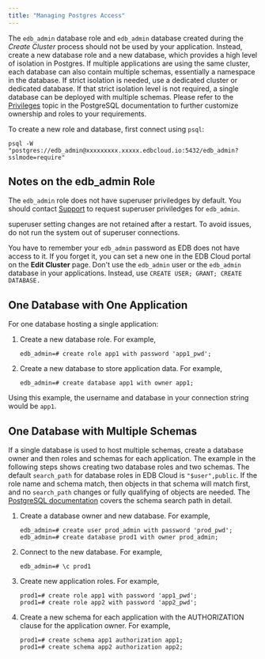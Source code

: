 ```yaml
---
title: "Managing Postgres Access"
---
```


The `edb_admin` database role and `edb_admin` database created during the _Create Cluster_ process should not be used by your application. Instead, create a new database role and a new database, which provides a high level of isolation in Postgres. If multiple applications are using the same cluster, each database can also contain multiple schemas, essentially a namespace in the database. If strict isolation is needed, use a dedicated cluster or dedicated database. If that strict isolation level is not required, a single database can be deployed with multiple schemas. Please refer to the [Privileges](https://www.postgresql.org/docs/current/ddl-priv.html) topic in the PostgreSQL documentation to further customize ownership and roles to your requirements. 

To create a new role and database, first connect using `psql`: 

```
psql -W "postgres://edb_admin@xxxxxxxxx.xxxxx.edbcloud.io:5432/edb_admin?sslmode=require"
```
## Notes on the edb_admin Role

The `edb_admin` role does not have superuser priviledges by default. You should contact [Support](../overview/06_support) to request superuser priviledges for `edb_admin`. 

superuser setting changes are not retained after a restart. To avoid issues, do not run the system out of superuser connections.

You have to remember your `edb_admin` password as EDB does not have access to it. If you forget it, you can set a new one in the EDB Cloud portal on the **Edit Cluster** page.
Don't use the `edb_admin` user or the `edb_admin` database in your applications. Instead, use `CREATE USER; GRANT; CREATE DATABASE.`

## One Database with One Application 

For one database hosting a single application: 

1. Create a new database role. For example,
    ```
    edb_admin=# create role app1 with password 'app1_pwd';
    ```

1. Create a new database to store application data. For example,
    ```
    edb_admin=# create database app1 with owner app1;
    ```

Using this example, the username and database in your connection string would be `app1`. 

## One Database with Multiple Schemas

If a single database is used to host multiple schemas, create a database owner and then roles and schemas for each application. The example in the following steps shows creating two database roles and two schemas. The default `search_path` for database roles in EDB Cloud is `"$user",public`. If the role name and schema match, then objects in that schema will match first, and no `search_path` changes or fully qualifying of objects are needed. The [PostgreSQL documentation](https://www.postgresql.org/docs/current/ddl-schemas.html#DDL-SCHEMAS-PATH) covers the schema search path in detail. 

1. Create a database owner and new database. For example,
    ```
    edb_admin=# create user prod_admin with password 'prod_pwd'; 
    edb_admin=# create database prod1 with owner prod_admin;
    ```

1. Connect to the new database. For example,
    ```
    edb_admin=# \c prod1
    ```
1. Create new application roles. For example,
    ```
    prod1=# create role app1 with password 'app1_pwd';
    prod1=# create role app2 with password 'app2_pwd'; 
    ```
1. Create a new schema for each application with the AUTHORIZATION clause for the application owner. For example,
    ```
    prod1=# create schema app1 authorization app1; 
    prod1=# create schema app2 authorization app2; 
    ```
